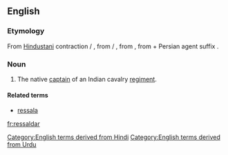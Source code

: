 ==English==

===Etymology===
From [[Hindustani]] contraction {{term|रिसालदार|lang=hi}} / {{term|رسالدار|tr=risāldār|lang=ur}}, from {{term|रिसालादार|lang=hi}} / {{term|رسالہ دار|tr=risāla-dār|lang=ur}}, from {{etyl|fa|en}} {{term|رساله‌دار|tr=resāle-dār|lang=fa}}, from {{etyl|ar|en}} {{term|رِسَالَة|tr=risālä|lang=ar}} + Persian agent suffix {{term|دار|tr=dār|lang=fa}}.

===Noun===
{{en-noun}}

# The native [[captain]] of an Indian cavalry [[regiment]].

====Related terms====
* [[ressala]]

[[Category:English terms derived from Hindi]]
[[Category:English terms derived from Urdu]]

[[fr:ressaldar]]